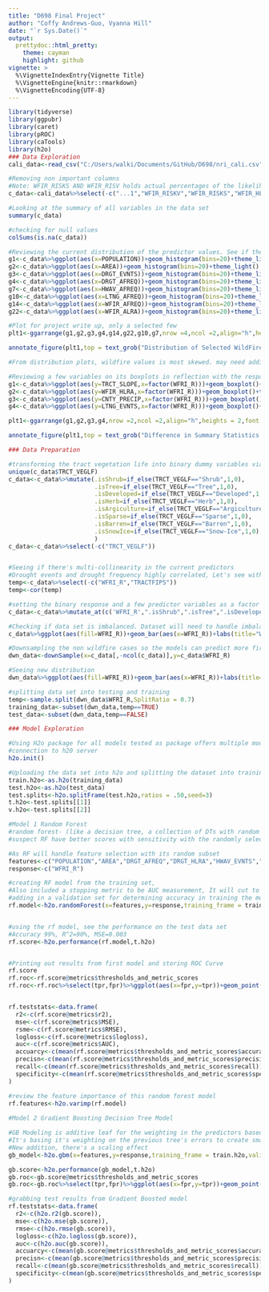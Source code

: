 ---
title: "D698 Final Project"
author: "Coffy Andrews-Guo, Vyanna Hill"
date: "`r Sys.Date()`"
output:
  prettydoc::html_pretty:
    theme: cayman
    highlight: github
vignette: >
  %\VignetteIndexEntry{Vignette Title}
  %\VignetteEngine{knitr::rmarkdown}
  %\VignetteEncoding{UTF-8}
---

```{r}
library(tidyverse)
library(ggpubr)
library(caret)
library(pROC) 
library(caTools)
library(h2o)
### Data Exploration
cali_data<-read_csv("C:/Users/walki/Documents/GitHub/D698/nri_cali.csv")

#Removing non important columns
#Note: WFIR_RISKS AND WFIR_RISV holds actual percentages of the likelihood, cannot be included as predictor value 
c_data<-cali_data%>%select(-c("...1","WFIR_RISKV","WFIR_RISKS","WFIR_HLRB"))

#Looking at the summary of all variables in the data set
summary(c_data)

#checking for null values
colSums(is.na(c_data))

#Reviewing the current distribution of the predictor values. See if there's future transformations
g1<-c_data%>%ggplot(aes(x=POPULATION))+geom_histogram(bins=20)+theme_light()
g2<-c_data%>%ggplot(aes(x=AREA))+geom_histogram(bins=20)+theme_light()
g3<-c_data%>%ggplot(aes(x=DRGT_EVNTS))+geom_histogram(bins=20)+theme_light()
g4<-c_data%>%ggplot(aes(x=DRGT_AFREQ))+geom_histogram(bins=20)+theme_light()
g7<-c_data%>%ggplot(aes(x=HWAV_AFREQ))+geom_histogram(bins=20)+theme_light()
g10<-c_data%>%ggplot(aes(x=LTNG_AFREQ))+geom_histogram(bins=20)+theme_light()
g14<-c_data%>%ggplot(aes(x=WFIR_AFREQ))+geom_histogram(bins=20)+theme_light()
g22<-c_data%>%ggplot(aes(x=WFIR_ALRA))+geom_histogram(bins=20)+theme_light()

#Plot for project write up, only a selected few
plt1<-ggarrange(g1,g2,g3,g4,g14,g22,g10,g7,nrow =4,ncol =2,align="h",heights = 2,font.label = list(size =3, color = "black"))

annotate_figure(plt1,top = text_grob("Distribution of Selected WildFire Predictor variables ",size=9))

#From distribution plots, wildfire values is most skewed. may need additional support in transformations

#Reviewing a few variables on its boxplots in reflection with the response variable WFRI_R
g1<-c_data%>%ggplot(aes(y=TRCT_SLOPE,x=factor(WFRI_R)))+geom_boxplot()+theme_light()+labs(x="WildFire Present",y="Tract Slope")
g2<-c_data%>%ggplot(aes(y=WFIR_HLRA,x=factor(WFRI_R)))+geom_boxplot()+theme_light()+labs(x="WildFire Present",y="WildFire Histortic Argiculture Loss Ratio")
g3<-c_data%>%ggplot(aes(y=CNTY_PRECIP,x=factor(WFRI_R)))+geom_boxplot()+theme_light()+labs(x="WildFire Present",y="Annual County Precipitation")
g4<-c_data%>%ggplot(aes(y=LTNG_EVNTS,x=factor(WFRI_R)))+geom_boxplot()+theme_light()+labs(x="WildFire Present",y="Annual Lighting Events")

plt1<-ggarrange(g1,g2,g3,g4,nrow =2,ncol =2,align="h",heights = 2,font.label = list(size =3, color = "black"))

annotate_figure(plt1,top = text_grob("Difference in Summary Statistics With Wildfire presence",size=9))


```

```{r}
### Data Preparation 

#transforming the tract vegetation life into binary dummy variables via mutate
unique(c_data$TRCT_VEGLF)
c_data<-c_data%>%mutate(.isShrub=if_else(TRCT_VEGLF=="Shrub",1,0),
                        .isTree=if_else(TRCT_VEGLF=="Tree",1,0),
                        .isDeveloped=if_else(TRCT_VEGLF=="Developed",1,0),
                        .isHerb=if_else(TRCT_VEGLF=="Herb",1,0),
                        .isArgiculture=if_else(TRCT_VEGLF=="Argiculture",1,0),
                        .isSparse=if_else(TRCT_VEGLF=="Sparse",1,0),
                        .isBarren=if_else(TRCT_VEGLF=="Barren",1,0),
                        .isSnowIce=if_else(TRCT_VEGLF=="Snow-Ice",1,0),
                        )
c_data<-c_data%>%select(-c("TRCT_VEGLF"))


#Seeing if there's multi-collinearity in the current predictors
#Drought events and drought frequency highly correlated, Let's see with variable selection if one of the variables is dropped from the optimized predictor set
temp<-c_data%>%select(-c("WFRI_R","TRACTFIPS"))
temp<-cor(temp)

#setting the binary response and a few predictor variables as a factor before modeling
c_data<-c_data%>%mutate_at(c('WFRI_R',".isShrub",".isTree",".isDeveloped",".isHerb",".isArgiculture",".isSparse",".isBarren",".isSnowIce"),as.factor)

#Checking if data set is imbalanced. Dataset will need to handle imbalance
c_data%>%ggplot(aes(fill=WFRI_R))+geom_bar(aes(x=WFRI_R))+labs(title="WildFire Cases in the Data Set",x="WildFire Presence")

#Downsampling the non wildfire cases so the models can predict more fire cases
dwn_data<-downSample(x=c_data[,-ncol(c_data)],y=c_data$WFRI_R)

#Seeing new distribution
dwn_data%>%ggplot(aes(fill=WFRI_R))+geom_bar(aes(x=WFRI_R))+labs(title="WildFire Cases in the Data Set",x="WildFire Presence")

#splitting data set into testing and training
temp<-sample.split(dwn_data$WFRI_R,SplitRatio = 0.7)
training_data<-subset(dwn_data,temp==TRUE)
test_data<-subset(dwn_data,temp==FALSE)

```

```{r}
### Model Exploration

#Using H2o package for all models tested as package offers multiple models and other features for validation
#connection to h20 server
h2o.init()

#Uploading the data set into h2o and splitting the dataset into training/test. Choosing a 70/30 split and splitting testing for a validation test
train.h2o<-as.h2o(training_data)
test.h2o<-as.h2o(test_data)
test.splits<-h2o.splitFrame(test.h2o,ratios = .50,seed=3)
t.h2o<-test.splits[[1]]
v.h2o<-test.splits[[2]]

#Model 1 Random Forest
#random forest- (like a decision tree, a collection of DTs with random subsets of the training set)
#suspect RF have better scores with sensitivity with the randomly select features from each tree subset

#As RF will handle feature selection with its random subset
features<-c("POPULATION","AREA","DRGT_AFREQ","DRGT_HLRA","HWAV_EVNTS","HWAV_AFREQ","HWAV_HLRA","LTNG_EVNTS","LTNG_AFREQ","SWND_EVNTS","SWND_AFREQ","SWND_HLRA","WFIR_AFREQ","WFIR_EXPA","WFIR_EXPT","WFIR_EXP_AREA","WFIR_HLRP","WFIR_HLRA","TRCT_WAREA","TRCT_SLOPE","CNTY_ELEV","CNTY_TEMP","CNTY_PRECIP",".isShrub",".isTree",".isDeveloped",".isHerb",".isSparse",".isBarren")
response<-c("WFRI_R")

#creating RF model from the training set, 
#Also included a stopping metric to be AUC measurement, It will cut to the most optimal level of trees based on the AUC score.Set ntrees at >200 to give as many trees before its cut off
#adding in a validation set for determining accuracy in training the model
rf.model<-h2o.randomForest(x=features,y=response,training_frame = train.h2o,validation_frame = v.h2o,ntrees=333,stopping_rounds = 3,stopping_tolerance = 0.001,stopping_metric = "AUC",score_tree_interval = 33 ,seed = 3)


#using the rf model, see the performance on the test data set
#Accuracy 99%, R^2=90%, MSE=0.003
rf.score<-h2o.performance(rf.model,t.h2o)


#Printing out results from first model and storing ROC Curve
rf.score
rf.roc<-rf.score@metrics$thresholds_and_metric_scores
rf.roc<-rf.roc%>%select(tpr,fpr)%>%ggplot(aes(x=fpr,y=tpr))+geom_point(color="black",size=0.5)+geom_segment(aes(x=0,y=0,xend=1,yend=1),linetype="dotted",color="red")+labs(x="Specificty",y="sensitivity",title = "Random Forest ROC Curve")+theme_light()


rf.teststats<-data.frame(
  r2<-c(rf.score@metrics$r2),
  mse<-c(rf.score@metrics$MSE),
  rsme<-c(rf.score@metrics$RMSE),
  logloss<-c(rf.score@metrics$logloss),
  auc<-c(rf.score@metrics$AUC),
  accuarcy<-c(mean(rf.score@metrics$thresholds_and_metric_scores$accuracy)),
  precisn<-c(mean(rf.score@metrics$thresholds_and_metric_scores$precision)),
  recall<-c(mean(rf.score@metrics$thresholds_and_metric_scores$recall)),
  specificity<-c(mean(rf.score@metrics$thresholds_and_metric_scores$specificity))
)

#review the feature importance of this random forest model
rf.features<-h2o.varimp(rf.model)
  
#Model 2 Gradient Boosting Decision Tree Model

#GB Modeling is additive leaf for the weighting in the predictors based previous tree leaves
#It's basing it's weighting on the previous tree's errors to create smaller trees
#New addition, there's a scaling effect
gb_model<-h2o.gbm(x=features,y=response,training_frame = train.h2o,validation_frame = v.h2o,learn_rate = 0.01,ntrees=333,stopping_rounds = 3,stopping_tolerance = 0.001,stopping_metric = "AUC", score_tree_interval = 10,seed=3)

gb.score<-h2o.performance(gb_model,t.h2o)
gb.roc<-gb.score@metrics$thresholds_and_metric_scores
gb.roc<-gb.roc%>%select(tpr,fpr)%>%ggplot(aes(x=fpr,y=tpr))+geom_point(color="black",size=0.5)+geom_segment(aes(x=0,y=0,xend=1,yend=1),linetype="dotted",color="red")+labs(x="Specificty",y="sensitivity",title = "Random Forest ROC Curve")+theme_light()

#grabbing test results from Gradient Boosted model
rf.teststats<-data.frame(
  r2<-c(h2o.r2(gb.score)),
  mse<-c(h2o.mse(gb.score)),
  rmse<-c(h2o.rmse(gb.score)),
  logloss<-c(h2o.logloss(gb.score)),
  auc<-c(h2o.auc(gb.score)),
  accuarcy<-c(mean(gb.score@metrics$thresholds_and_metric_scores$accuracy)),
  precisn<-c(mean(gb.score@metrics$thresholds_and_metric_scores$precision)),
  recall<-c(mean(gb.score@metrics$thresholds_and_metric_scores$recall)),
  specificity<-c(mean(gb.score@metrics$thresholds_and_metric_scores$specificity))
)

```


